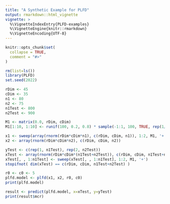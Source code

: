---
title: "A Synthetic Example for PLFD"
output: rmarkdown::html_vignette
vignette: >
  %\VignetteIndexEntry{PLFD-examples}
  %\VignetteEngine{knitr::rmarkdown}
  %\VignetteEncoding{UTF-8}
---

```{r, include = FALSE}
knitr::opts_chunk$set(
  collapse = TRUE,
  comment = "#>"
)
```


```{r setup}
rm(list=ls())
library(PLFD)
set.seed(2022)

rDim <- 45
cDim <- 35
n1 <- 80
n2 <- 75
n1Test <- 800
n2Test <- 900

M1 <- matrix(0.0, rDim, cDim)
M1[1:10, 1:10] <- runif(100, 0.2, 0.8) * sample(-1:1, 100, TRUE, rep(1/3, 3))

x1 <- sweep(array(rnorm(rDim*cDim*n1), c(rDim, cDim, n1)), 1:2, M1, '+')
x2 <- array(rnorm(rDim*cDim*n2), c(rDim, cDim, n2))

yTest <- c(rep(1, n1Test), rep(2, n2Test))
xTest <- array(rnorm(rDim*cDim*(n1Test+n2Test)), c(rDim, cDim, n1Test+n2Test))
xTest[, , 1:n1Test] <- sweep(xTest[, , 1:n1Test], 1:2, M1, '+')
stopifnot( dim(xTest) == c(rDim, cDim, n1Test+n2Test) )

r0 <- c0 <- 5
plfd.model <- plfd(x1, x2, r0, c0)
print(plfd.model)

result <- predict(plfd.model, x=xTest, y=yTest)
print(result$mcr)
```
